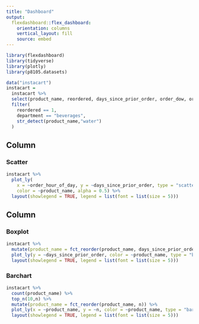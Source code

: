 ```yaml
---
title: "Dashboard"
output: 
  flexdashboard::flex_dashboard:
    orientation: columns
    vertical_layout: fill
    source: embed
---
```


```r
library(flexdashboard)
library(tidyverse)
library(plotly)
library(p8105.datasets)
```

```r
data("instacart")
instacart = 
  instacart %>%
  select(product_name, reordered, days_since_prior_order, order_dow, order_hour_of_day, department) %>%
  filter(
    reordered == 1,
    department == "beverages",
    str_detect(product_name,"water")
  )
```

Column {data-width=650}
-----------------------------------------------------------------------

### Scatter

```r
instacart %>%
  plot_ly(
    x = ~order_hour_of_day, y = ~days_since_prior_order, type = "scatter", mode = "markers",
    color = ~product_name, alpha = 0.5) %>% 
  layout(showlegend = TRUE, legend = list(font = list(size = 5)))
```

Column {data-width=350}
-----------------------------------------------------------------------

### Boxplot

```r
instacart %>% 
  mutate(product_name = fct_reorder(product_name, days_since_prior_order)) %>%
  plot_ly(y = ~days_since_prior_order, color = ~product_name, type = "box", colors = "viridis") %>% 
  layout(showlegend = TRUE, legend = list(font = list(size = 5)))
```

### Barchart

```r
instacart %>% 
  count(product_name) %>% 
  top_n(10,n) %>% 
  mutate(product_name = fct_reorder(product_name, n)) %>% 
  plot_ly(x = ~product_name, y = ~n, color = ~product_name, type = "bar", colors = "viridis") %>% 
  layout(showlegend = TRUE, legend = list(font = list(size = 5))) 
```

